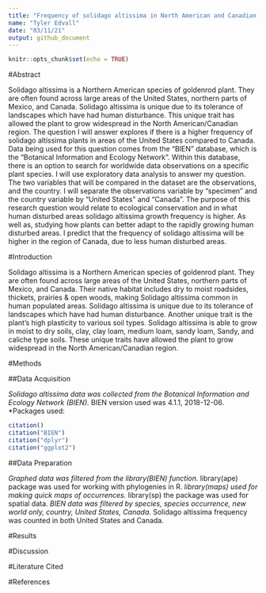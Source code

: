 ```yaml
---
title: "Frequency of solidago altissima in North American and Canadian regions."
name: "Tyler Edvall"
date: "03/11/21"
output: github_document
---
```


```r
knitr::opts_chunk$set(echo = TRUE)
```

#Abstract 

Solidago altissima is a Northern American species of goldenrod plant. They are often found across large areas of the United States, northern parts of Mexico, and Canada. Solidago altissima is unique due to its tolerance of landscapes which have had human disturbance. This unique trait has allowed the plant to grow widespread in the North American/Canadian region. The question I will answer explores if there is a higher frequency of solidago altissima plants in areas of the United States compared to Canada. Data being used for this question comes from the “BIEN” database, which is the “Botanical Information and Ecology Network”. Within this database, there is an option to search for worldwide data observations on a specific plant species. I will use exploratory data analysis to answer my question. The two variables that will be compared in the dataset are the observations, and the country. I will separate the observations variable by “specimen” and the country variable by “United States” and “Canada”. The purpose of this research question would relate to ecological conservation and in what human disturbed areas solidago altissima growth frequency is higher. As well as, studying how plants can better adapt to the rapidly growing human disturbed areas. I predict that the frequency of solidago altissima will be higher in the region of Canada, due to less human disturbed areas. 

#Introduction

Solidago altissima is a Northern American species of goldenrod plant. They are often found across large areas of the United States, northern parts of Mexico, and Canada. Their native habitat includes dry to moist roadsides, thickets, prairies & open woods, making Solidago altissima common in human populated areas. Solidago altissima is unique due to its tolerance of landscapes which have had human disturbance. Another unique trait is the plant's high plasticity to various soil types. Solidago altissima is able to grow in moist to dry soils, clay, clay loam, medium loam, sandy loam, Sandy, and caliche type soils. These unique traits have allowed the plant to grow widespread in the North American/Canadian region.


#Methods



##Data Acquisition

*Solidago altissima data was collected from the Botanical Information and Ecology Network (BIEN). 
*BIEN version used was 4.1.1, 2018-12-06. 
*Packages used:

```r

citation()
citation("BIEN")
citation("dplyr")
citation("ggplot2")


```


##Data Preparation

*Graphed data was filtered from the library(BIEN) function.
*library(ape) package was used for working with phylogenies in R.
*library(maps) used for making quick maps of occurrences.
*library(sp) the package was used for spatial data.
*BIEN data was filtered by species, species occurrence, new world only, country, United States, Canada.
*Solidago altissima frequency was counted in both United States and Canada. 



#Results



#Discussion



#Literature Cited



#References 